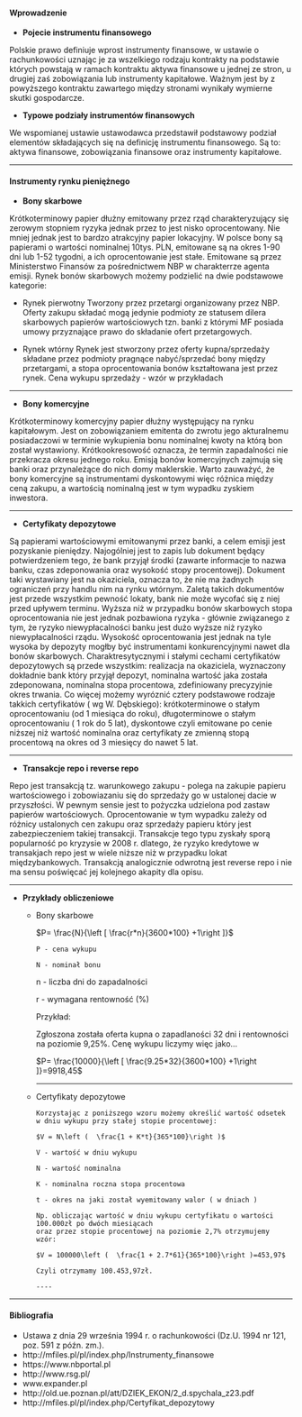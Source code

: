#### Wprowadzenie

- **Pojecie instrumentu finansowego**

Polskie prawo definiuje wprost instrumenty finansowe, w ustawie o 
rachunkowości 
uznając je za wszelkiego rodzaju kontrakty na podstawie których powstają w ramach kontraktu aktywa finansowe u jednej ze stron, u drugiej zaś zobowiązania lub 
instrumenty kapitałowe. Ważnym jest by z powyższego kontraktu zawartego między 
stronami wynikały wymierne skutki gospodarcze.

- **Typowe podziały instrumentów finansowych**

We wspomianej ustawie ustawodawca przedstawił podstawowy podział elementów 
składających się na definicję instrumentu finansowego. Są to: aktywa finansowe, 
zobowiązania finansowe oraz instrumenty kapitałowe.

---

#### Instrumenty rynku pieniężnego

- **Bony skarbowe**

Krótkoterminowy papier dłużny emitowany przez rząd charakteryzujący się zerowym 
stopniem ryzyka jednak przez to jest nisko oprocentowany. Nie mniej jednak jest 
to bardzo atrakcyjny papier lokacyjny. W polsce bony są papierami o wartości 
nominalnej 10tys. PLN, emitowane są na okres 1-90 dni lub 1-52 tygodni, a ich 
oprocentowanie jest stałe. Emitowane są przez Ministerstwo Finansów za 
pośrednictwem NBP w charakterrze agenta emisji.
Rynek bonów skarbowych możemy podzielić na dwie podstawowe kategorie:

  - Rynek pierwotny
Tworzony przez przetargi organizowany przez NBP. Oferty zakupu składać mogą 
jedynie podmioty ze statusem dilera skarbowych papierów wartościowych tzn. 
banki z którymi MF posiada umowy przyznające prawo do składanie ofert przetargowych.

  - Rynek wtórny
Rynek jest stworzony przez oferty kupna/sprzedaży składane przez podmioty pragnące 
nabyć/sprzedać bony między przetargami, a stopa oprocentowania bonów kształtowana 
jest przez rynek. Cena wykupu sprzedaży - wzór w przykładach

____

- **Bony komercyjne**

Krótkoterminowy komercyjny papier dłużny występujący na rynku kapitałowym. Jest on 
zobowiązaniem emitenta do zwrotu jego akturalnemu posiadaczowi w terminie wykupienia 
bonu nominalnej kwoty na którą bon został wystawiony. Krótkookresowość oznacza, że termin 
zapadalności nie przekracza okresu jednego roku. Emisją bonów komercyjnych zajmują się 
banki oraz przynależące do nich domy maklerskie. Warto zauważyć, że bony komercyjne są 
instrumentami dyskontowymi więc różnica między ceną zakupu, a wartością nominalną jest 
w tym wypadku zyskiem inwestora.

____

- **Certyfikaty depozytowe**

Są papierami wartościowymi emitowanymi przez banki, a celem emisji jest pozyskanie pieniędzy. 
Najogólniej jest to zapis lub dokument będący potwierdzeniem tego, że bank przyjął środki 
(zawarte informacje to nazwa banku, czas zdeponowania oraz wysokość stopy procentowej). 
Dokument taki wystawiany jest na okaziciela, oznacza to, że nie ma żadnych ograniczeń 
przy handlu nim na rynku wtórnym. Zaletą takich dokumentów jest przede wszystkim pewność 
lokaty, bank nie może wycofać się z niej przed upływem terminu. Wyższa niż w przypadku 
bonów skarbowych stopa oprocentowania nie jest jednak pozbawiona ryzyka - głównie 
związanego z tym, że ryzyko niewypłacalności banku jest dużo wyższe niż ryzyko 
niewypłacalności rządu. Wysokość oprocentowania jest jednak na tyle wysoka by depozyty 
mogłby być instrumentami konkurencyjnymi nawet dla bonów skarbowych. Charaktresytycznymi 
i stałymi cechami certyfikatów depozytowych są przede wszystkim: realizacja na okaziciela, 
wyznaczony dokładnie bank który przyjął depozyt, nominalna wartość jaka została zdeponowana, 
nominalna stopa procentowa, zdefiniowany precyzyjnie okres trwania. Co więcej możemy wyróznić 
cztery podstawowe rodzaje takkich certyfikatów ( wg W. Dębskiego): krótkoterminowe o stałym 
oprocentowaniu (od 1 miesiąca do roku), długoterminowe o stałym oprocentowaniu ( 1 rok do 5 lat), 
dyskontowe czyli emitowane po cenie niższej niż wartość nominalna oraz certyfikaty ze zmienną 
stopą procentową na okres od 3 miesięcy do nawet 5 lat.


____

- **Transakcje repo i reverse repo**

Repo jest transakcją tz. warunkowego zakupu - polega na zakupie papieru wartościowego 
i zobowiazaniu się do sprzedaży go w ustalonej dacie w przyszłości. W pewnym sensie 
jest to pożyczka udzielona pod zastaw papierów wartościowych. Oprocentowanie w tym 
wypadku zależy od różnicy ustalonych cen zakupu oraz sprzedaży papieru który jest 
zabezpieczeniem takiej transakcji. Transakcje tego typu zyskały sporą popularność 
po kryzysie w 2008 r. dlatego, że ryzyko kredytowe w transakjach repo jest w wiele 
niższe niż w przypadku lokat międzybankowych. Transakcją analogicznie odwrotną jest 
reverse repo i nie ma sensu poświęcać jej kolejnego akapity dla opisu.

____

- **Przykłady obliczeniowe**
    - Bony skarbowe
    
        $P= \frac{N}{\left [ \frac{r*n}{3600*100} +1\right ]}$
        
	      P - cena wykupu        

	      N - nominał bonu
        
        n - liczba dni do zapadalności
        
        r - wymagana rentowność (%)
        
        Przykład:
        
        Zgłoszona została oferta kupna o zapadlaności 32 dni i rentowności na poziomie 9,25%. 
        Cenę wykupu liczymy więc jako...
        
        $P= \frac{10000}{\left [ \frac{9.25*32}{3600*100} +1\right ]}=9918,45$
        
        ----
        
    - Certyfikaty depozytowe
	
	      Korzystając z poniższego wzoru możemy określić wartość odsetek w dniu wykupu przy stałej stopie procentowej:

	      $V = N\left (  \frac{1 + K*t}{365*100}\right )$
	
	      V - wartość w dniu wykupu
	
	      N - wartość nominalna

	      K - nominalna roczna stopa procentowa

	      t - okres na jaki został wyemitowany walor ( w dniach )
	      
	      Np. obliczając wartość w dniu wykupu certyfikatu o wartości 100.000zł po dwóch miesiącach 
	      oraz przez stopie procentowej na poziomie 2,7% otrzymujemy wzór:
	      
	      $V = 100000\left (  \frac{1 + 2.7*61}{365*100}\right )=453,97$
	      
	      Czyli otrzymamy 100.453,97zł.
	      
	      ----

    
---
#### Bibliografia

- Ustawa z dnia 29 września 1994 r. o rachunkowości (Dz.U. 1994 nr 121, poz. 591 z 
późn. zm.).
- http://mfiles.pl/pl/index.php/Instrumenty_finansowe
- https://www.nbportal.pl
- http://www.rsg.pl/
- www.expander.pl
- http://old.ue.poznan.pl/att/DZIEK_EKON/2_d.spychala_z23.pdf
- http://mfiles.pl/pl/index.php/Certyfikat_depozytowy

